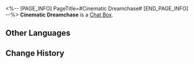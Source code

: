 <%-- [PAGE_INFO]
PageTitle=#Cinematic Dreamchase#
[END_PAGE_INFO] --%>
{{Item Infobox
|id          = 220005
|image       = Item Cinematic Dreamchase.png
|type        = Chat Box
|invCategory = 
|rarity      = 4
|effect      = 
|description = Chat Box for Message and Chat. Once obtained, they can be used in the Message or Chat functions
|source1     = [[Chat Box obtained from the "Dreamjoy Memoir" event]]
}}
{{Description|"Your depiction of Hamster Ball Knight's animation character is absolutely delightful!"<br />"Welcome to the Dreamjoy Memoir animation crew!"}}
'''Cinematic Dreamchase''' is a [[Chat Box]].

==Other Languages==
{{Other Languages
|en   = Cinematic Dreamchase
|zhs  = 影城逐梦记
|zht  = 影城逐夢記
|ja   = フィルムランド追夢記
|ko   = 스튜디오 테마파크 꿈을 좇는 여행기
|es   = Sueños cinéfilos
|fr   = Rêves cinéphiles
|ru   = В поисках киногрёз
|th   = ล่าฝันในสวนสนุก
|vi   = Nhật Ký Tìm Mộng Thành Phố Điện Ảnh
|de   = Filmische Traumjagd
|id   = Catatan Mengejar Mimpi Sinematik
|pt   = Cinemática dos Caçadores de Sonhos
}}

==Change History==
{{Change History|2.2}}